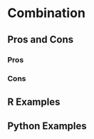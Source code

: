 # Combination {#sec-combination}

## Pros and Cons

### Pros

### Cons

## R Examples

## Python Examples
